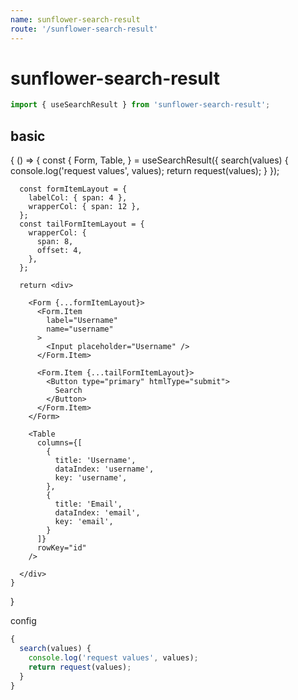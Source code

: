 ```yaml
---
name: sunflower-search-result
route: '/sunflower-search-result'
---
```



# sunflower-search-result

```jsx
import { useSearchResult } from 'sunflower-search-result';
```

## basic



<Playground>
  {
    () => {
      const {
        Form,
        Table,
      } = useSearchResult({
        search(values) {
          console.log('request values', values);
          return request(values);
        }
      });

      const formItemLayout = {
        labelCol: { span: 4 },
        wrapperCol: { span: 12 },
      };
      const tailFormItemLayout = {
        wrapperCol: {
          span: 8,
          offset: 4,
        },
      };

      return <div>

        <Form {...formItemLayout}>
          <Form.Item
            label="Username"
            name="username"
          >
            <Input placeholder="Username" />
          </Form.Item>

          <Form.Item {...tailFormItemLayout}>
            <Button type="primary" htmlType="submit">
              Search
            </Button>
          </Form.Item>
        </Form>

        <Table
          columns={[
            {
              title: 'Username',
              dataIndex: 'username',
              key: 'username',
            },
            {
              title: 'Email',
              dataIndex: 'email',
              key: 'email',
            }
          ]}
          rowKey="id"
        />
    
      </div>
    }
  }
</Playground>

config
```js
{
  search(values) {
    console.log('request values', values);
    return request(values);
  }
}
```